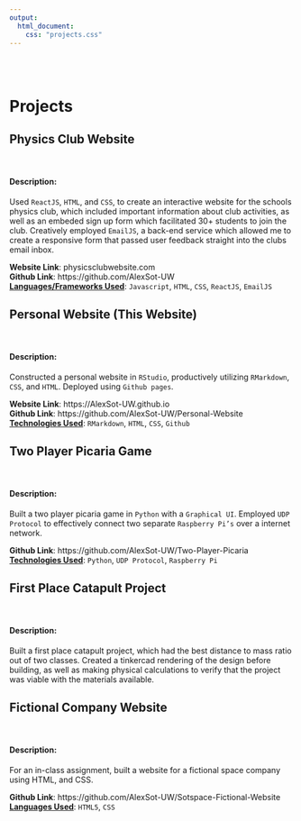 ---
output: 
  html_document:
    css: "projects.css"
---

\
\

# **Projects**

::::: {#project1 .project}
## Physics Club Website 
<br/>

:::: {.description}
#### Description:

Used `ReactJS`, `HTML`, and `CSS`, to create an interactive website for the schools physics club, which included important information about club activities, as well as an embeded sign up form which facilitated 30+ students to join the club. Creatively employed `EmailJS`, a back-end service which allowed me to create a responsive form that passed user
feedback straight into the clubs email inbox.
::::

:::: {}
**Website Link**: physicsclubwebsite.com \
**Github Link**: https://github.com/AlexSot-UW \
<ins>**Languages/Frameworks Used**</ins>: `Javascript`, `HTML`, `CSS`, `ReactJS`, `EmailJS` \
::::

:::::

<!--- Project 2 --->

::::: {#project2 .project}
## Personal Website (This Website)
<br/>

:::: {.description}
#### Description:

Constructed a personal website in `RStudio`, productively utilizing `RMarkdown`, `CSS`, and `HTML`. Deployed using `Github pages`. 
::::

:::: {}
**Website Link**: https://AlexSot-UW.github.io \
**Github Link**: https://github.com/AlexSot-UW/Personal-Website \
<ins>**Technologies Used**</ins>: `RMarkdown`, `HTML`, `CSS`, `Github` \
::::

:::::

::::: {#project3 .project}
## Two Player Picaria Game
<br/>

:::: {.description}
#### Description:

Built a two player picaria game in `Python` with a `Graphical UI`. Employed `UDP Protocol` to effectively connect two separate `Raspberry Pi’s` over a internet network. 
::::

:::: {}
**Github Link**: https://github.com/AlexSot-UW/Two-Player-Picaria \
<ins>**Technologies Used**</ins>: `Python`, `UDP Protocol`, `Raspberry Pi` \
::::

:::::


::::: {#project4 .project}
## First Place Catapult Project
<br/>

:::: {.description}
#### Description:

Built a first place catapult project, which had the best distance to mass ratio out of two classes. Created a tinkercad rendering of the design before building, as well as making physical calculations to verify that the project was viable with the materials available.
::::

:::::

::::: {#project5 .project}
## Fictional Company Website 
<br/>

:::: {.description}
#### Description:

For an in-class assignment, built a website for a fictional space company using HTML, and CSS.
::::

:::: {}
**Github Link**: https://github.com/AlexSot-UW/Sotspace-Fictional-Website \
<ins>**Languages Used**</ins>: `HTML5`, `CSS`\
::::

:::::